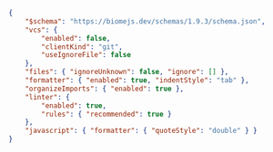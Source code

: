 
```json title="biome.json"
{
	"$schema": "https://biomejs.dev/schemas/1.9.3/schema.json",
	"vcs": {
		"enabled": false,
		"clientKind": "git",
		"useIgnoreFile": false
	},
	"files": { "ignoreUnknown": false, "ignore": [] },
	"formatter": { "enabled": true, "indentStyle": "tab" },
	"organizeImports": { "enabled": true },
	"linter": {
		"enabled": true,
		"rules": { "recommended": true }
	},
	"javascript": { "formatter": { "quoteStyle": "double" } }
}

```
